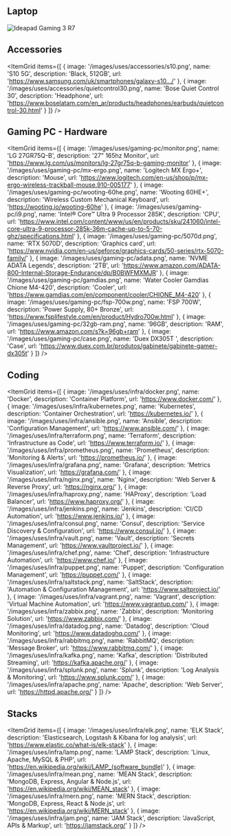 ---
---

## Laptop

<Image
  src='/images/uses/ideapad-3i.png'
  alt='Ideapad Gaming 3 R7'
  width={1920}
  height={1080}
  lazy={false}
  priority
/>

## Accessories

<ItemGrid
  items={[
    {
      image: '/images/uses/accessories/s10.png',
      name: 'S10 5G',
      description: 'Black, 512GB',
      url: 'https://www.samsung.com/uk/smartphones/galaxy-s10.../'
    },
    {
      image: '/images/uses/accessories/quietcontrol30.png',
      name: 'Bose Quiet Control 30',
      description: 'Headphone',
      url: 'https://www.boselatam.com/en_ar/products/headphones/earbuds/quietcontrol-30.html'
    }
  ]}
/>

## Gaming PC - Hardware

<ItemGrid
  items={[
    {
      image: '/images/uses/gaming-pc/monitor.png',
      name: 'LG 27GR75Q-B',
      description: '27" 165hz Monitor',
      url: 'https://www.lg.com/us/monitors/lg-27gr75q-b-gaming-monitor'
    },
    {
      image: '/images/uses/gaming-pc/mx-ergo.png',
      name: 'Logitech MX Ergo+',
      description: 'Mouse',
      url: 'https://www.logitech.com/en-us/shop/p/mx-ergo-wireless-trackball-mouse.910-005177'
    },
    {
      image: '/images/uses/gaming-pc/wooting-60he.png',
      name: 'Wooting 60HE+',
      description: 'Wireless Custom Mechanical Keyboard',
      url: 'https://wooting.io/wooting-60he'
    },
    {
      image: '/images/uses/gaming-pc/i9.png',
      name: 'Intel® Core™ Ultra 9 Processor 285K',
      description: 'CPU',
      url: 'https://www.intel.com/content/www/us/en/products/sku/241060/intel-core-ultra-9-processor-285k-36m-cache-up-to-5-70-ghz/specifications.html'
    },
    {
      image: '/images/uses/gaming-pc/5070d.png',
      name: 'RTX 5070D',
      description: 'Graphics card',
      url: 'https://www.nvidia.com/en-us/geforce/graphics-cards/50-series/rtx-5070-family/'
    },
    {
      image: '/images/uses/gaming-pc/adata.png',
      name: 'NVME ADATA Legends',
      description: '2TB',
      url: 'https://www.amazon.com/ADATA-800-Internal-Storage-Endurance/dp/B0BWFMXMJR'
    },
    {
      image: '/images/uses/gaming-pc/gamdias.png',
      name: 'Water Cooler Gamdias Chione M4-420',
      description: 'Cooler',
      url: 'https://www.gamdias.com/en/component/cooler/CHIONE_M4-420'
    },
    {
      image: '/images/uses/gaming-pc/fsp-700w.png',
      name: 'FSP 700W',
      description: 'Power Supply, 80+ Bronze',
      url: 'https://www.fsplifestyle.com/en/product/Hydro700w.html'
    },
    {
      image: '/images/uses/gaming-pc/32gb-ram.png',
      name: '96GB',
      description: 'RAM',
      url: 'https://www.amazon.com/s?k=96gb+ram'
    },
    {
      image: '/images/uses/gaming-pc/case.png',
      name: 'Duex DX305T ',
      description: 'Case',
      url: 'https://www.duex.com.br/produtos/gabinete/gabinete-gamer-dx305t'
    }
  ]}
/>

## Coding

<ItemGrid
  items={[
    {
      image: '/images/uses/infra/docker.png',
      name: 'Docker',
      description: 'Container Platform',
      url: 'https://www.docker.com/'
    },
    {
      image: '/images/uses/infra/kubernetes.png',
      name: 'Kubernetes',
      description: 'Container Orchestration',
      url: 'https://kubernetes.io/'
    },
    {
      image: '/images/uses/infra/ansible.png',
      name: 'Ansible',
      description: 'Configuration Management',
      url: 'https://www.ansible.com/'
    },
    {
      image: '/images/uses/infra/terraform.png',
      name: 'Terraform',
      description: 'Infrastructure as Code',
      url: 'https://www.terraform.io/'
    },
    {
      image: '/images/uses/infra/prometheus.png',
      name: 'Prometheus',
      description: 'Monitoring & Alerts',
      url: 'https://prometheus.io/'
    },
    {
      image: '/images/uses/infra/grafana.png',
      name: 'Grafana',
      description: 'Metrics Visualization',
      url: 'https://grafana.com/'
    },
    {
      image: '/images/uses/infra/nginx.png',
      name: 'Nginx',
      description: 'Web Server & Reverse Proxy',
      url: 'https://nginx.org/'
    },
    {
      image: '/images/uses/infra/haproxy.png',
      name: 'HAProxy',
      description: 'Load Balancer',
      url: 'https://www.haproxy.org/'
    },
    {
      image: '/images/uses/infra/jenkins.png',
      name: 'Jenkins',
      description: 'CI/CD Automation',
      url: 'https://www.jenkins.io/'
    },
    {
      image: '/images/uses/infra/consul.png',
      name: 'Consul',
      description: 'Service Discovery & Configuration',
      url: 'https://www.consul.io/'
    },
    {
      image: '/images/uses/infra/vault.png',
      name: 'Vault',
      description: 'Secrets Management',
      url: 'https://www.vaultproject.io/'
    },
    {
      image: '/images/uses/infra/chef.png',
      name: 'Chef',
      description: 'Infrastructure Automation',
      url: 'https://www.chef.io/'
    },
    {
      image: '/images/uses/infra/puppet.png',
      name: 'Puppet',
      description: 'Configuration Management',
      url: 'https://puppet.com/'
    },
    {
      image: '/images/uses/infra/saltstack.png',
      name: 'SaltStack',
      description: 'Automation & Configuration Management',
      url: 'https://www.saltproject.io/'
    },
    {
      image: '/images/uses/infra/vagrant.png',
      name: 'Vagrant',
      description: 'Virtual Machine Automation',
      url: 'https://www.vagrantup.com/'
    },
    {
      image: '/images/uses/infra/zabbix.png',
      name: 'Zabbix',
      description: 'Monitoring Solution',
      url: 'https://www.zabbix.com/'
    },
    {
      image: '/images/uses/infra/datadog.png',
      name: 'Datadog',
      description: 'Cloud Monitoring',
      url: 'https://www.datadoghq.com/'
    },
    {
      image: '/images/uses/infra/rabbitmq.png',
      name: 'RabbitMQ',
      description: 'Message Broker',
      url: 'https://www.rabbitmq.com/'
    },
    {
      image: '/images/uses/infra/kafka.png',
      name: 'Kafka',
      description: 'Distributed Streaming',
      url: 'https://kafka.apache.org/'
    },
    {
      image: '/images/uses/infra/splunk.png',
      name: 'Splunk',
      description: 'Log Analysis & Monitoring',
      url: 'https://www.splunk.com/'
    },
    {
      image: '/images/uses/infra/apache.png',
      name: 'Apache',
      description: 'Web Server',
      url: 'https://httpd.apache.org/'
    }
  ]}
/>

## Stacks

<ItemGrid
  items={[
    {
      image: '/images/uses/infra/elk.png',
      name: 'ELK Stack',
      description: 'Elasticsearch, Logstash & Kibana for log analysis',
      url: 'https://www.elastic.co/what-is/elk-stack'
    },
    {
      image: '/images/uses/infra/lamp.png',
      name: 'LAMP Stack',
      description: 'Linux, Apache, MySQL & PHP',
      url: 'https://en.wikipedia.org/wiki/LAMP_(software_bundle)'
    },
    {
      image: '/images/uses/infra/mean.png',
      name: 'MEAN Stack',
      description: 'MongoDB, Express, Angular & Node.js',
      url: 'https://en.wikipedia.org/wiki/MEAN_stack'
    },
    {
      image: '/images/uses/infra/mern.png',
      name: 'MERN Stack',
      description: 'MongoDB, Express, React & Node.js',
      url: 'https://en.wikipedia.org/wiki/MERN_stack'
    },
    {
      image: '/images/uses/infra/jam.png',
      name: 'JAM Stack',
      description: 'JavaScript, APIs & Markup',
      url: 'https://jamstack.org/'
    }
  ]}
/>

